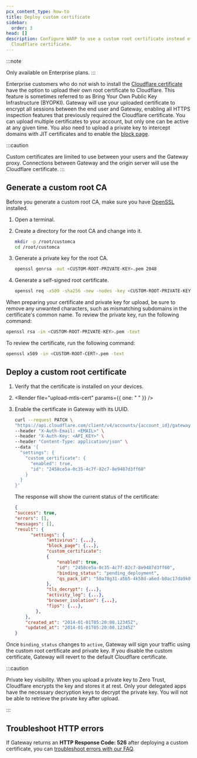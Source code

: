 ```yaml
---
pcx_content_type: how-to
title: Deploy custom certificate
sidebar:
  order: 3
head: []
description: Configure WARP to use a custom root certificate instead of the
  Cloudflare certificate.
---
```



:::note

Only available on Enterprise plans.
:::

Enterprise customers who do not wish to install the [Cloudflare certificate](/cloudflare-one/connections/connect-devices/warp/user-side-certificates/install-cloudflare-cert/) have the option to upload their own root certificate to Cloudflare. This feature is sometimes referred to as Bring Your Own Public Key Infrastructure (BYOPKI). Gateway will use your uploaded certificate to encrypt all sessions between the end user and Gateway, enabling all HTTPS inspection features that previously required the Cloudflare certificate. You can upload multiple certificates to your account, but only one can be active at any given time. You also need to upload a private key to intercept domains with JIT certificates and to enable the [block page](/cloudflare-one/policies/gateway/configuring-block-page/).

:::caution

Custom certificates are limited to use between your users and the Gateway proxy. Connections between Gateway and the origin server will use the Cloudflare certificate.
:::

## Generate a custom root CA

Before you generate a custom root CA, make sure you have [OpenSSL](https://www.openssl.org/) installed.

1. Open a terminal.

2. Create a directory for the root CA and change into it.

   ```sh
   mkdir -p /root/customca
   cd /root/customca
   ```

3. Generate a private key for the root CA.

   ```sh
   openssl genrsa -out <CUSTOM-ROOT-PRIVATE-KEY>.pem 2048
   ```

4. Generate a self-signed root certificate.

   ```sh
   openssl req -x509 -sha256 -new -nodes -key <CUSTOM-ROOT-PRIVATE-KEY>.pem -days 365 -out <CUSTOM-ROOT-CERT>.pem
   ```

When preparing your certificate and private key for upload, be sure to remove any unwanted characters, such as mismatching subdomains in the certificate's common name. To review the private key, run the following command:

```sh
openssl rsa -in <CUSTOM-ROOT-PRIVATE-KEY>.pem -text
```

To review the certificate, run the following command:

```sh
openssl x509 -in <CUSTOM-ROOT-CERT>.pem -text
```

## Deploy a custom root certificate

1. Verify that the certificate is installed on your devices.

2. <Render file="upload-mtls-cert" params={{ one: " " }} />

3. Enable the certificate in Gateway with its UUID.

   ```bash null {10}
   curl --request PATCH \
   "https://api.cloudflare.com/client/v4/accounts/{account_id}/gateway/configuration" \
   --header "X-Auth-Email: <EMAIL>" \
   --header "X-Auth-Key: <API_KEY>" \
   --header "Content-Type: application/json" \
   --data '{
     "settings": {
       "custom_certificate": {
         "enabled": true,
         "id": "2458ce5a-0c35-4c7f-82c7-8e9487d3ff60"
       }
     }
   }'
   ```

   The response will show the current status of the certificate:

   ```json null {13}
   {
   "success": true,
   "errors": [],
   "messages": [],
   "result": {
         "settings": {
               "antivirus": {...},
               "block_page": {...},
               "custom_certificate":
               {
                   "enabled": true,
                   "id": "2458ce5a-0c35-4c7f-82c7-8e9487d3ff60",
                   "binding_status": "pending_deployment",
                   "qs_pack_id": "50a78g31-a5b5-4k58d-a6ed-b0ac17da9k05"
               },
               "tls_decrypt": {...},
               "activity_log": {...},
               "browser_isolation": {...},
               "fips": {...},
           },
       },
       "created_at": "2014-01-01T05:20:00.12345Z",
       "updated_at": "2014-01-01T05:20:00.12345Z"
   }
   ```

Once `binding_status` changes to `active`, Gateway will sign your traffic using the custom root certificate and private key. If you disable the custom certificate, Gateway will revert to the default Cloudflare certificate.

:::caution

Private key visibility. When you upload a private key to Zero Trust, Cloudflare encrypts the key and stores it at rest. Only your delegated apps have the necessary decryption keys to decrypt the private key. You will not be able to retrieve the private key after upload.

:::

## Troubleshoot HTTP errors

If Gateway returns an **HTTP Response Code: 526** after deploying a custom certificate, you can [troubleshoot errors with our FAQ](/cloudflare-one/faq/teams-troubleshooting/#i-see-error-526-when-browsing-to-a-website).
